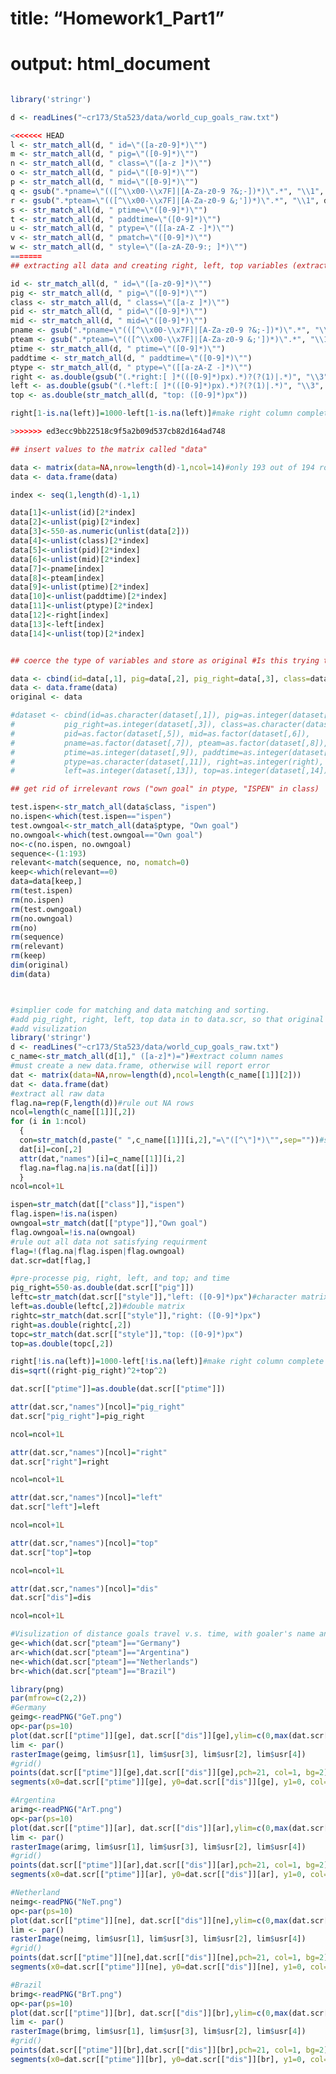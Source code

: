 ######
# title: "Homework1_Part1"
# output: html_document
######

```r

library('stringr')

d <- readLines("~cr173/Sta523/data/world_cup_goals_raw.txt")

<<<<<<< HEAD
l <- str_match_all(d, " id=\"([a-z0-9]*)\"")
m <- str_match_all(d, " pig=\"([0-9]*)\"")
n <- str_match_all(d, " class=\"([a-z ]*)\"")
o <- str_match_all(d, " pid=\"([0-9]*)\"")
p <- str_match_all(d, " mid=\"([0-9]*)\"")
q <- gsub(".*pname=\"(([^\\x00-\\x7F]|[A-Za-z0-9 ?&;-])*)\".*", "\\1", d, perl=TRUE) #why using "perl=TRUE" here?
r <- gsub(".*pteam=\"(([^\\x00-\\x7F]|[A-Za-z0-9 &;'])*)\".*", "\\1", d, perl=TRUE) #what does .* means? What does \\1 means? Why substitute?
s <- str_match_all(d, " ptime=\"([0-9]*)\"")
t <- str_match_all(d, " paddtime=\"([0-9]*)\"")
u <- str_match_all(d, " ptype=\"([[a-zA-Z -]*)\"")
v <- str_match_all(d, " pmatch=\"([0-9]*)\"")
w <- str_match_all(d, " style=\"([a-zA-Z0-9:; ]*)\"")
=======
## extracting all data and creating right, left, top variables (extracting the numbers in style var)

id <- str_match_all(d, " id=\"([a-z0-9]*)\"")
pig <- str_match_all(d, " pig=\"([0-9]*)\"")
class <- str_match_all(d, " class=\"([a-z ]*)\"")
pid <- str_match_all(d, " pid=\"([0-9]*)\"")
mid <- str_match_all(d, " mid=\"([0-9]*)\"")
pname <- gsub(".*pname=\"(([^\\x00-\\x7F]|[A-Za-z0-9 ?&;-])*)\".*", "\\1", d, perl=TRUE)
pteam <- gsub(".*pteam=\"(([^\\x00-\\x7F]|[A-Za-z0-9 &;'])*)\".*", "\\1", d, perl=TRUE)
ptime <- str_match_all(d, " ptime=\"([0-9]*)\"")
paddtime <- str_match_all(d, " paddtime=\"([0-9]*)\"")
ptype <- str_match_all(d, " ptype=\"([[a-zA-Z -]*)\"")
right <- as.double(gsub("(.*right:[ ]*(([0-9]*)px).*)?(?(1)|.*)", "\\3", d, perl=TRUE))#what does this line mean?
left <- as.double(gsub("(.*left:[ ]*(([0-9]*)px).*)?(?(1)|.*)", "\\3", d, perl=TRUE))#corcion to integer
top <- as.double(str_match_all(d, "top: ([0-9]*)px"))

right[1-is.na(left)]=1000-left[1-is.na(left)]#make right column complete because of the pig_right

>>>>>>> ed3ecc9bb22518c9f5a2b09d537cb82d164ad748

## insert values to the matrix called "data"

data <- matrix(data=NA,nrow=length(d)-1,ncol=14)#only 193 out of 194 rows have data; expand columns becasue of partition of "style"
data <- data.frame(data)

index <- seq(1,length(d)-1,1)

data[1]<-unlist(id)[2*index]
data[2]<-unlist(pig)[2*index]
data[3]<-550-as.numeric(unlist(data[2]))
data[4]<-unlist(class)[2*index]
data[5]<-unlist(pid)[2*index]
data[6]<-unlist(mid)[2*index]
data[7]<-pname[index]
data[8]<-pteam[index]
data[9]<-unlist(ptime)[2*index]
data[10]<-unlist(paddtime)[2*index]
data[11]<-unlist(ptype)[2*index]  
data[12]<-right[index]
data[13]<-left[index]
data[14]<-unlist(top)[2*index]


## coerce the type of variables and store as original #Is this trying to give a name to each column?

data <- cbind(id=data[,1], pig=data[,2], pig_right=data[,3], class=data[,4], pid=data[,5], mid=data[,6], pname=data[,7], pteam=data[,8], ptime=data[,9], paddtime=data[,10], ptype=data[,11], right=data[,12], left=data[,13], top=data[,14])
data <- data.frame(data)
original <- data

#dataset <- cbind(id=as.character(dataset[,1]), pig=as.integer(dataset[,2]), 
#           pig_right=as.integer(dataset[,3]), class=as.character(dataset[,4]), 
#           pid=as.factor(dataset[,5]), mid=as.factor(dataset[,6]), 
#           pname=as.factor(dataset[,7]), pteam=as.factor(dataset[,8]), 
#           ptime=as.integer(dataset[,9]), paddtime=as.integer(dataset[,10]), 
#           ptype=as.character(dataset[,11]), right=as.integer(right), 
#           left=as.integer(dataset[,13]), top=as.integer(dataset[,14]))

## get rid of irrelevant rows ("own goal" in ptype, "ISPEN" in class)

test.ispen<-str_match_all(data$class, "ispen")
no.ispen<-which(test.ispen=="ispen")
test.owngoal<-str_match_all(data$ptype, "Own goal")
no.owngoal<-which(test.owngoal=="Own goal")
no<-c(no.ispen, no.owngoal)
sequence<-(1:193)
relevant<-match(sequence, no, nomatch=0)
keep<-which(relevant==0)
data=data[keep,]
rm(test.ispen)
rm(no.ispen)
rm(test.owngoal)
rm(no.owngoal)
rm(no)
rm(sequence)
rm(relevant)
rm(keep)
dim(original)
dim(data)



#simplier code for matching and data matching and sorting.
#add pig_right, right, left, top data in to data.scr, so that original data wouldn't lost
#add visulization
library('stringr')
d <- readLines("~cr173/Sta523/data/world_cup_goals_raw.txt")
c_name<-str_match_all(d[1]," ([a-z]*)=")#extract column names
#must create a new data.frame, otherwise will report error
dat <- matrix(data=NA,nrow=length(d),ncol=length(c_name[[1]][2]))
dat <- data.frame(dat)
#extract all raw data
flag.na=rep(F,length(d))#rule out NA rows
ncol=length(c_name[[1]][,2])
for (i in 1:ncol)
  {
  con=str_match(d,paste(" ",c_name[[1]][i,2],"=\"([^\"]*)\"",sep=""))#str_match return a matrix, instead of a list, easier to manipulate
  dat[i]=con[,2]
  attr(dat,"names")[i]=c_name[[1]][i,2]
  flag.na=flag.na|is.na(dat[[i]])
  }
ncol=ncol+1L

ispen=str_match(dat[["class"]],"ispen")
flag.ispen=!is.na(ispen)
owngoal=str_match(dat[["ptype"]],"Own goal")
flag.owngoal=!is.na(owngoal)
#rule out all data not satisfying requirment
flag=!(flag.na|flag.ispen|flag.owngoal)
dat.scr=dat[flag,]

#pre-processe pig, right, left, and top; and time
pig_right=550-as.double(dat.scr[["pig"]])
leftc=str_match(dat.scr[["style"]],"left: ([0-9]*)px")#character matrix
left=as.double(leftc[,2])#double matrix
rightc=str_match(dat.scr[["style"]],"right: ([0-9]*)px")
right=as.double(rightc[,2])
topc=str_match(dat.scr[["style"]],"top: ([0-9]*)px")
top=as.double(topc[,2])

right[!is.na(left)]=1000-left[!is.na(left)]#make right column complete because of the pig_right
dis=sqrt((right-pig_right)^2+top^2)

dat.scr[["ptime"]]=as.double(dat.scr[["ptime"]])

attr(dat.scr,"names")[ncol]="pig_right"
dat.scr["pig_right"]=pig_right

ncol=ncol+1L 

attr(dat.scr,"names")[ncol]="right"
dat.scr["right"]=right

ncol=ncol+1L

attr(dat.scr,"names")[ncol]="left"
dat.scr["left"]=left

ncol=ncol+1L

attr(dat.scr,"names")[ncol]="top"
dat.scr["top"]=top

ncol=ncol+1L

attr(dat.scr,"names")[ncol]="dis"
dat.scr["dis"]=dis

ncol=ncol+1L

#Visulization of distance goals travel v.s. time, with goaler's name and national flag as background.
ge<-which(dat.scr["pteam"]=="Germany")
ar<-which(dat.scr["pteam"]=="Argentina")
ne<-which(dat.scr["pteam"]=="Netherlands")
br<-which(dat.scr["pteam"]=="Brazil")

library(png)
par(mfrow=c(2,2))
#Germany
geimg<-readPNG("GeT.png")
op<-par(ps=10)
plot(dat.scr[["ptime"]][ge], dat.scr[["dis"]][ge],ylim=c(0,max(dat.scr[["dis"]][ge])*1.1),xlab="Time (minutes)", ylab="Distance of goal",main="Germany")
lim <- par()
rasterImage(geimg, lim$usr[1], lim$usr[3], lim$usr[2], lim$usr[4])
#grid()
points(dat.scr[["ptime"]][ge],dat.scr[["dis"]][ge],pch=21, col=1, bg=2)
segments(x0=dat.scr[["ptime"]][ge], y0=dat.scr[["dis"]][ge], y1=0, col=8)

#Argentina
arimg<-readPNG("ArT.png")
op<-par(ps=10)
plot(dat.scr[["ptime"]][ar], dat.scr[["dis"]][ar],ylim=c(0,max(dat.scr[["dis"]][ar])*1.1),xlab="Time (minutes)", ylab="Distance of goal",main="Argentina")
lim <- par()
rasterImage(arimg, lim$usr[1], lim$usr[3], lim$usr[2], lim$usr[4])
#grid()
points(dat.scr[["ptime"]][ar],dat.scr[["dis"]][ar],pch=21, col=1, bg=2)
segments(x0=dat.scr[["ptime"]][ar], y0=dat.scr[["dis"]][ar], y1=0, col=8)

#Netherland
neimg<-readPNG("NeT.png")
op<-par(ps=10)
plot(dat.scr[["ptime"]][ne], dat.scr[["dis"]][ne],ylim=c(0,max(dat.scr[["dis"]][ne])*1.1),xlab="Time (minutes)", ylab="Distance of goal",main="Netherland")
lim <- par()
rasterImage(neimg, lim$usr[1], lim$usr[3], lim$usr[2], lim$usr[4])
#grid()
points(dat.scr[["ptime"]][ne],dat.scr[["dis"]][ne],pch=21, col=1, bg=2)
segments(x0=dat.scr[["ptime"]][ne], y0=dat.scr[["dis"]][ne], y1=0, col=8)

#Brazil
brimg<-readPNG("BrT.png")
op<-par(ps=10)
plot(dat.scr[["ptime"]][br], dat.scr[["dis"]][br],ylim=c(0,max(dat.scr[["dis"]][br])*1.1),xlab="Time (minutes)", ylab="Distance of goal",main="Brazil")
lim <- par()
rasterImage(brimg, lim$usr[1], lim$usr[3], lim$usr[2], lim$usr[4])
#grid()
points(dat.scr[["ptime"]][br],dat.scr[["dis"]][br],pch=21, col=1, bg=2)
segments(x0=dat.scr[["ptime"]][br], y0=dat.scr[["dis"]][br], y1=0, col=8)

```



